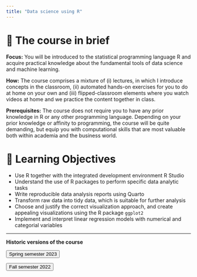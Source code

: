 ```yaml
---
title: "Data science using R"
---
```


# 📑 The course in brief

**Focus:** 
You will be introduced to the statistical programming language R and acquire 
practical knowledge about the fundamental tools of data science and machine 
learning. 

**How:** 
The course comprises a mixture of (i) lectures, in which I introduce concepts
in the classroom, (ii) automated hands-on exercises for you to do at home on
your own and (iii) flipped-classroom elements where you watch videos at home
and we practice the content together in class.

**Prerequisites:**
The course does not require you to have any prior knowledge in R or any other 
programming language. Depending on your prior knowledge or affinity to 
programming, the course will be quite demanding, but equip you with 
computational skills that are most valuable both within academia and the 
business world. 

# 🎯 Learning Objectives

-	Use R together with the integrated development environment R Studio
-	Understand the use of R packages to perform specific data analytic tasks
-	Write reproducible data analysis reports using Quarto
-	Transform raw data into tidy data, which is suitable for further analysis
-	Choose and justify the correct visualization approach, and create appealing visualizations using the R package `ggplot2`
-	Implement and interpret linear regression models with numerical and categorial variables



-----------------

**Historic versions of the course**

<a href=https://euf-datascience-spring23.netlify.app>
    <button class="button-61">Spring semester 2023</button>
</a>

<a href=https://datascience-euf-fall22.netlify.app>
    <button class="button-61">Fall semester 2022</button>
</a>
